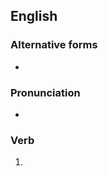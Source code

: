 ==English==

===Alternative forms===
* {{l|en|re-written}} 

===Pronunciation===
* {{IPA|/ɹiˈwɹɪtən/|lang=en}}
*: {{rhymes|ɪtən|lang=en}}

===Verb===
{{head|en|verb form}}

# {{past participle of|rewrite|lang=en|nocat=1}}